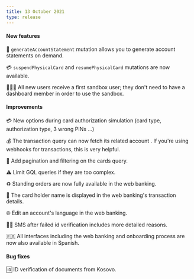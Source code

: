```yaml
---
title: 13 October 2021
type: release
---
```


<h4>New features</h4>

📝 `generateAccountStatement` mutation allows you to generate account statements on demand.

💳 `suspendPhysicalCard` and `resumePhysicalCard` mutations are now available.

👩🏽‍🚀 All new users receive a first sandbox user; they don't need to have a dashboard member in order to use the sandbox.

<h4>Improvements</h4>

💳 New options during card authorization simulation (card type, authorization type, 3 wrong PINs ...)

💰 The transaction query can now fetch its related account . If you're using webhooks for transactions, this is very helpful.

🔢 Add pagination and filtering on the cards query.

⚠️ Limit GQL queries if they are too complex.

♻️ Standing orders are now fully available in the web banking.

📛 The card holder name is displayed in the web banking's transaction details.

🌐 Edit an account's language in the web banking.

🤳🏻 SMS after failed id verification includes more detailed reasons.

🇪🇸 All interfaces including the web banking and onboarding process are now also available in Spanish.

<h4>Bug fixes</h4>

🆔 ID verification of documents from Kosovo.
